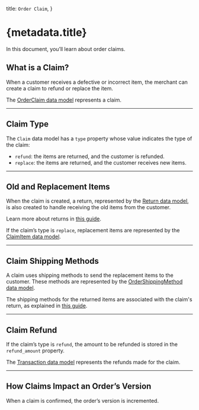   title: `Order Claim`,
}

# {metadata.title}

In this document, you’ll learn about order claims.

## What is a Claim?

When a customer receives a defective or incorrect item, the merchant can create a claim to refund or replace the item.

The [OrderClaim data model](/references/order/models/OrderClaim) represents a claim.

---

## Claim Type

The `Claim` data model has a `type` property whose value indicates the type of the claim:

- `refund`: the items are returned, and the customer is refunded.
- `replace`: the items are returned, and the customer receives new items.

---

## Old and Replacement Items

When the claim is created, a return, represented by the [Return data model](/references/order/models/Return), is also created to handle receiving the old items from the customer.

<Note>

Learn more about returns in [this guide](../return/page.mdx).

</Note>

If the claim’s type is `replace`, replacement items are represented by the [ClaimItem data model](/references/order/models/OrderClaimItem).

---

## Claim Shipping Methods

A claim uses shipping methods to send the replacement items to the customer. These methods are represented by the [OrderShippingMethod data model](/references/order/models/OrderShippingMethod).

The shipping methods for the returned items are associated with the claim's return, as explained in [this guide](../return/page.mdx#return-shipping-methods).

---

## Claim Refund

If the claim’s type is `refund`, the amount to be refunded is stored in the `refund_amount` property.

The [Transaction data model](/references/order/models/OrderTransaction) represents the refunds made for the claim.

---

## How Claims Impact an Order’s Version

When a claim is confirmed, the order’s version is incremented.
